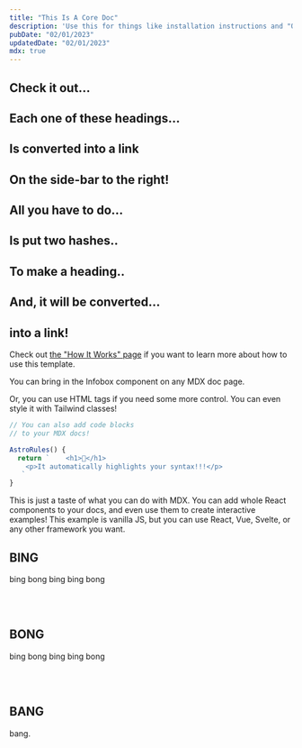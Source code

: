 ```yaml
---
title: "This Is A Core Doc"
description: 'Use this for things like installation instructions and "Our Philosophy" pages.'
pubDate: "02/01/2023"
updatedDate: "02/01/2023"
mdx: true
---
```



## **Check it out...**

## **Each one of these headings...**

## **Is converted into a link**

## **On the side-bar to the right!**

## **All you have to do...**

## **Is put two hashes..**

## **To make a heading..**

## **And, it will be converted...**

## **into a link!**

Check out [the "How It Works" page](/docs/how-it-works) if you want to learn more about how to use this template.

<Infobox hint={true}>
  You can bring in the Infobox component on any MDX doc page.
</Infobox>

<div class="m-2 p-2 bg-pink-800 rounded-lg">
  <p class="text-pink-200">
    Or, you can use HTML tags if you need some more control. You can even style
    it with Tailwind classes!
  </p>
</div>

```js
// You can also add code blocks
// to your MDX docs!

AstroRules() {
  return `    <h1>🚀</h1>
    <p>It automatically highlights your syntax!!!</p>
   `
}
```

This is just a taste of what you can do with MDX. You can add whole React components to your docs, and even use them to create interactive examples! This example is vanilla JS, but you can use React, Vue, Svelte, or any other framework you want.

<Example />

## **BING**

bing bong bing bing bong 

<br />
<br />

## **BONG**

bing bong bing bing bong 

<br />
<br />

## **BANG**

bang.
